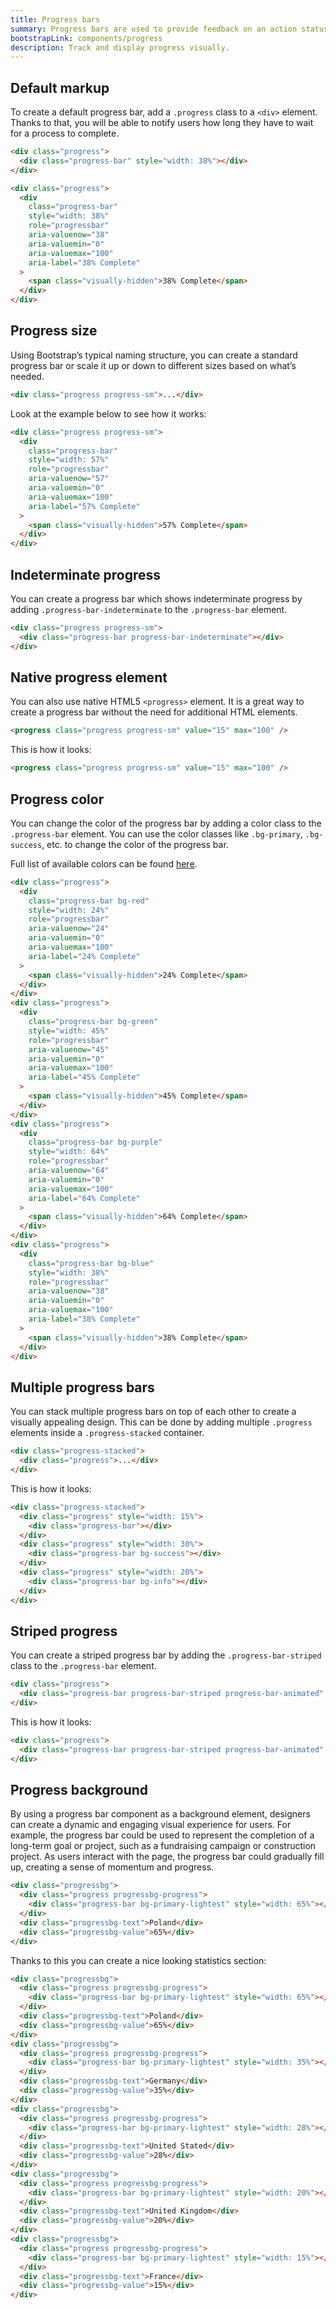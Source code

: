 ```yaml
---
title: Progress bars
summary: Progress bars are used to provide feedback on an action status and inform users of the current progress. Although seemingly small interface elements, they are extremely hepful in managing users' expectations and preventing them from abandoning a process they have initiated.
bootstrapLink: components/progress
description: Track and display progress visually.
---
```


## Default markup

To create a default progress bar, add a `.progress` class to a `<div>` element. Thanks to that, you will be able to notify users how long they have to wait for a process to complete.

```html example columns={1} centered
<div class="progress">
  <div class="progress-bar" style="width: 38%"></div>
</div>
```

```html
<div class="progress">
  <div
    class="progress-bar"
    style="width: 38%"
    role="progressbar"
    aria-valuenow="38"
    aria-valuemin="0"
    aria-valuemax="100"
    aria-label="38% Complete"
  >
    <span class="visually-hidden">38% Complete</span>
  </div>
</div>
```

## Progress size

Using Bootstrap’s typical naming structure, you can create a standard progress bar or scale it up or down to different sizes based on what’s needed.

```html
<div class="progress progress-sm">...</div>
```

Look at the example below to see how it works:

```html example columns={1} centered
<div class="progress progress-sm">
  <div
    class="progress-bar"
    style="width: 57%"
    role="progressbar"
    aria-valuenow="57"
    aria-valuemin="0"
    aria-valuemax="100"
    aria-label="57% Complete"
  >
    <span class="visually-hidden">57% Complete</span>
  </div>
</div>
```

## Indeterminate progress

You can create a progress bar which shows indeterminate progress by adding `.progress-bar-indeterminate` to the `.progress-bar` element.

```html example columns={1} centered
<div class="progress progress-sm">
  <div class="progress-bar progress-bar-indeterminate"></div>
</div>
```

## Native progress element

You can also use native HTML5 `<progress>` element. It is a great way to create a progress bar without the need for additional HTML elements.

```html
<progress class="progress progress-sm" value="15" max="100" />
```

This is how it looks:

```html example columns={1} centered
<progress class="progress progress-sm" value="15" max="100" />
```

## Progress color

You can change the color of the progress bar by adding a color class to the `.progress-bar` element. You can use the color classes like `.bg-primary`, `.bg-success`, etc. to change the color of the progress bar.

Full list of available colors can be found [here](/docs/ui/base/colors).

```html example columns={1} centered separated
<div class="progress">
  <div
    class="progress-bar bg-red"
    style="width: 24%"
    role="progressbar"
    aria-valuenow="24"
    aria-valuemin="0"
    aria-valuemax="100"
    aria-label="24% Complete"
  >
    <span class="visually-hidden">24% Complete</span>
  </div>
</div>
<div class="progress">
  <div
    class="progress-bar bg-green"
    style="width: 45%"
    role="progressbar"
    aria-valuenow="45"
    aria-valuemin="0"
    aria-valuemax="100"
    aria-label="45% Complete"
  >
    <span class="visually-hidden">45% Complete</span>
  </div>
</div>
<div class="progress">
  <div
    class="progress-bar bg-purple"
    style="width: 64%"
    role="progressbar"
    aria-valuenow="64"
    aria-valuemin="0"
    aria-valuemax="100"
    aria-label="64% Complete"
  >
    <span class="visually-hidden">64% Complete</span>
  </div>
</div>
<div class="progress">
  <div
    class="progress-bar bg-blue"
    style="width: 38%"
    role="progressbar"
    aria-valuenow="38"
    aria-valuemin="0"
    aria-valuemax="100"
    aria-label="38% Complete"
  >
    <span class="visually-hidden">38% Complete</span>
  </div>
</div>
```

## Multiple progress bars

You can stack multiple progress bars on top of each other to create a visually appealing design. This can be done by adding multiple `.progress` elements inside a `.progress-stacked` container.

```html
<div class="progress-stacked">
  <div class="progress">...</div>
</div>
```

This is how it looks:

```html example columns={2} centered 
<div class="progress-stacked">
  <div class="progress" style="width: 15%">
    <div class="progress-bar"></div>
  </div>
  <div class="progress" style="width: 30%">
    <div class="progress-bar bg-success"></div>
  </div>
  <div class="progress" style="width: 20%">
    <div class="progress-bar bg-info"></div>
  </div>
</div>
```

## Striped progress

You can create a striped progress bar by adding the `.progress-bar-striped` class to the `.progress-bar` element.

```html
<div class="progress">
  <div class="progress-bar progress-bar-striped progress-bar-animated" style="width: 60%"></div>
</div>
```

This is how it looks:

```html example columns={1} centered separated 
<div class="progress">
  <div class="progress-bar progress-bar-striped progress-bar-animated" style="width: 60%"></div>
</div>
```

## Progress background

By using a progress bar component as a background element, designers can create a dynamic and engaging visual experience for users. For example, the progress bar could be used to represent the completion of a long-term goal or project, such as a fundraising campaign or construction project. As users interact with the page, the progress bar could gradually fill up, creating a sense of momentum and progress.

```html
<div class="progressbg">
  <div class="progress progressbg-progress">
    <div class="progress-bar bg-primary-lightest" style="width: 65%"></div>
  </div>
  <div class="progressbg-text">Poland</div>
  <div class="progressbg-value">65%</div>
</div>
```

Thanks to this you can create a nice looking statistics section:

```html example vertical separated centered columns={1} plugins="flags" height="20rem"
<div class="progressbg">
  <div class="progress progressbg-progress">
    <div class="progress-bar bg-primary-lightest" style="width: 65%"></div>
  </div>
  <div class="progressbg-text">Poland</div>
  <div class="progressbg-value">65%</div>
</div>
<div class="progressbg">
  <div class="progress progressbg-progress">
    <div class="progress-bar bg-primary-lightest" style="width: 35%"></div>
  </div>
  <div class="progressbg-text">Germany</div>
  <div class="progressbg-value">35%</div>
</div>
<div class="progressbg">
  <div class="progress progressbg-progress">
    <div class="progress-bar bg-primary-lightest" style="width: 28%"></div>
  </div>
  <div class="progressbg-text">United Stated</div>
  <div class="progressbg-value">28%</div>
</div>
<div class="progressbg">
  <div class="progress progressbg-progress">
    <div class="progress-bar bg-primary-lightest" style="width: 20%"></div>
  </div>
  <div class="progressbg-text">United Kingdom</div>
  <div class="progressbg-value">20%</div>
</div>
<div class="progressbg">
  <div class="progress progressbg-progress">
    <div class="progress-bar bg-primary-lightest" style="width: 15%"></div>
  </div>
  <div class="progressbg-text">France</div>
  <div class="progressbg-value">15%</div>
</div>
```